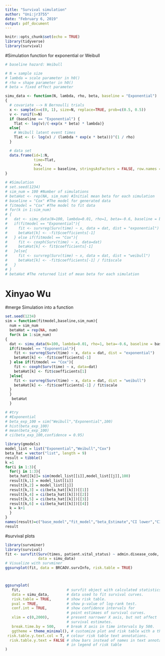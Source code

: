 ```yaml
---
title: "Survival simulation"
author: "Uni:jr3755"
date: "February 6, 2019"
output: pdf_document
---
```


```r
knitr::opts_chunk$set(echo = TRUE)
library(tidyverse)
library(survival)
```

#Simulation function for exponential or Weibull
```r

# baseline hazard: Weibull

# N = sample size    
# lambda = scale parameter in h0()
# rho = shape parameter in h0()
# beta = fixed effect parameter

simu_data <- function(N, lambda, rho, beta, baseline = "Exponential")
{
  # covariate --> N Bernoulli trials
  x <- sample(x=c(0, 1), size=N, replace=TRUE, prob=c(0.5, 0.5))
  v <- runif(n=N)
  if (baseline == "Exponential") {
    Tlat <- log(v)/(-exp(x * beta) * lambda)}
  else{
    # Weibull latent event times
    Tlat <- (- log(v) / (lambda * exp(x * beta)))^(1 / rho)
  }

  # data set
  data.frame(id=1:N,
             time=Tlat,
             x=x,
             baseline = baseline, stringsAsFactors = FALSE, row.names = NULL)
}
```


```r
# #Simulation
# set.seed(1234)
# sim_num = 100 #Number of simulations
# betaHat <- rep(NA, sim_num) #Initial mean beta for each simulation
# baseline = "Cox" #The model for generated data
# fitmodel = "Cox" #The model to fit data
# for(k in 1:sim_num)
# {
#   dat <- simu_data(N=100, lambda=0.01, rho=1, beta=-0.6, baseline = baseline)
#   if(fitmodel == "Exponential"){
#     fit <- survreg(Surv(time) ~ x, data = dat, dist = "exponential")
#     betaHat[k] <- -fit$coefficients[-1]
#   } else if(fitmodel == "Cox"){
#     fit <- coxph(Surv(time) ~ x, data=dat)
#     betaHat[k] <- fit$coefficients[-1]
#   }else{
#     fit <- survreg(Surv(time) ~ x, data = dat, dist = "weibull")
#     betaHat[k] <- -fit$coefficients[-1] / fit$scale
#   }
# }
# betaHat #The returned list of mean beta for each simulation
```

# Xinyao Wu 
#merge Simulation into a function
```r
set.seed(1234)
sim = function(fitmodel,baseline,sim_num){
  num = sim_num
  betaHat = rep(NA, num) 
  for(k in 1:sim_num)
{
  dat <- simu_data(N=100, lambda=0.01, rho=1, beta=-0.6, baseline = baseline)
  if(fitmodel == "Exponential"){
    fit <- survreg(Surv(time) ~ x, data = dat, dist = "exponential")
    betaHat[k] <- -fit$coefficients[-1]
  } else if(fitmodel == "Cox"){
    fit <- coxph(Surv(time) ~ x, data=dat)
    betaHat[k] <- fit$coefficients[1]
  }else{
    fit <- survreg(Surv(time) ~ x, data = dat, dist = "weibull")
    betaHat[k] <- -fit$coefficients[-1] / fit$scale
  }
  }
   betaHat
  }
```


```r
# #try
# #Exponential
# beta_exp_100 = sim("Weibull","Exponential",100)
# hist(beta_exp_100)
# mean(beta_exp_100)
# ci(beta_exp_100,confidence = 0.95)
```


```r
library(gmodels)
model_list = list("Exponential","Weibull","Cox")
beta_hat = vector("list", length = 9)
result = tibble()
k =1
for(i in 1:3){
  for(j in 1:3){
  beta_hat[[k]]= sim(model_list[[i]],model_list[[j]],100)
  result[k,1] = model_list[[i]]
  result[k,2] = model_list[[j]]
  result[k,3] = ci(beta_hat[[k]])[[1]]
  result[k,4] = ci(beta_hat[[k]])[[2]]
  result[k,5] = ci(beta_hat[[k]])[[3]]
  result[k,6] = ci(beta_hat[[k]])[[4]]
  k = k+1
  }
}
names(result)=c("base_model","fit_model","beta_Estimate","CI lower","CI upper","Std. Error")
result

```


#survival plots

```r
library(survminer)
library(survival)
fit <- survfit(Surv(times, patient.vital_status) ~ admin.disease_code,
               data = simu_data)
# Visualize with survminer
ggsurvplot(fit, data = BRCAOV.survInfo, risk.table = TRUE)



ggsurvplot(
   fit,                     # survfit object with calculated statistics.
   data = simu_data,        # data used to fit survival curves. 
   risk.table = TRUE,       # show risk table.
   pval = TRUE,             # show p-value of log-rank test.
   conf.int = TRUE,         # show confidence intervals for 
                            # point estimaes of survival curves.
   xlim = c(0,2000),        # present narrower X axis, but not affect
                            # survival estimates.
   break.time.by = 500,     # break X axis in time intervals by 500.
   ggtheme = theme_minimal(), # customize plot and risk table with a theme.
 risk.table.y.text.col = T, # colour risk table text annotations.
  risk.table.y.text = FALSE # show bars instead of names in text annotations
                            # in legend of risk table
)


```






